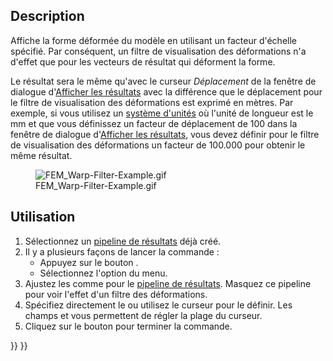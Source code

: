 <languages/>

{{Docnav/fr
|[[FEM_PostBranchFilter/fr|Multi pipelines]]
|[[FEM_PostFilterClipScalar/fr|Filtre d'écrêtage scalaire]]
|[[FEM_Workbench/fr|Atelier FEM]]
|IconL=FEM_PostBranchFilter.svg
|IconR=FEM_PostFilterClipScalar.svg
|IconC=Workbench_FEM.svg
}}

{{GuiCommand/fr
|Name=FEM PostFilterWarp
|Name/fr=FEM Filtre de visualisation des déformations
|MenuLocation=Résultats → Filtre de visualisation des déformations
|Workbenches=[[FEM_Workbench/fr|FEM]]
|SeeAlso=[[FEM_PostPipelineFromResult/fr|FEM Pipeline de résultats]], [[FEM_tutorial/fr|FEM Tutoriel]]
}}

==Description==

Affiche la forme déformée du modèle en utilisant un facteur d'échelle spécifié. Par conséquent, un filtre de visualisation des déformations n'a d'effet que pour les vecteurs de résultat qui déforment la forme.

Le résultat sera le même qu'avec le curseur ''Déplacement'' de la fenêtre de dialogue d'[[FEM_ResultShow/fr|Afficher les résultats]] avec la différence que le déplacement pour le filtre de visualisation des déformations est exprimé en mètres. Par exemple, si vous utilisez un [[Preferences_Editor/fr#Unit.C3.A9s|système d'unités]] où l'unité de longueur est le mm et que vous définissez un facteur de déplacement de 100 dans la fenêtre de dialogue d'[[FEM_ResultShow/fr|Afficher les résultats]], vous devez définir pour le filtre de visualisation des déformations un facteur de 100.000 pour obtenir le même résultat.

[[File:FEM_Warp-Filter-Example.gif]]

{{Caption|Un filtre de visualisation des déformations du déplacement d'une poutre immobilisée d'un côté}}

<span id="Usage"></span>
==Utilisation==

# Sélectionnez un [[FEM_PostPipelineFromResult/fr|pipeline de résultats]] déjà créé.
# Il y a plusieurs façons de lancer la commande :
#* Appuyez sur le bouton {{Button|[[Image:FEM_PostFilterWarp.svg|16px]] [[FEM_PostFilterWarp/fr|Filtre de visualisation des déformations]]}}.
#* Sélectionnez l'option {{MenuCommand|Résultats → [[Image:FEM_PostFilterWarp.svg|16px]] Filtre de visualisation des déformations}} du menu.
# Ajustez les {{MenuCommand|Options d'affichage des résultats}} comme pour le [[FEM_PostPipelineFromResult/fr|pipeline de résultats]]. Masquez ce pipeline pour voir l'effet d'un filtre des déformations.
# Spécifiez directement le {{MenuCommand|Facteur de déformation}} ou utilisez le curseur pour le définir. Les champs {{MenuCommand|Déformation min.}} et {{MenuCommand|Déformation max.}} vous permettent de régler la plage du curseur.
# Cliquez sur le bouton {{Button|OK}} pour terminer la commande.


{{Docnav/fr
|[[FEM_PostBranchFilter/fr|Multi pipelines]]
|[[FEM_PostFilterClipScalar/fr|Filtre d'écrêtage scalaire]]
|[[FEM_Workbench/fr|Atelier FEM]]
|IconL=FEM_PostBranchFilter.svg
|IconR=FEM_PostFilterClipScalar.svg
|IconC=Workbench_FEM.svg
}}

{{FEM Tools navi{{#translation:}}}}
{{Userdocnavi{{#translation:}}}}
{{clear}}